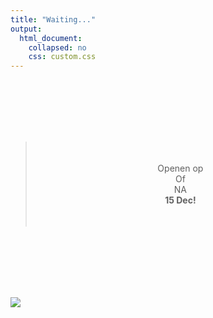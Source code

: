 ```yaml
---
title: "Waiting..."
output:
  html_document: 
    collapsed: no
    css: custom.css
---
```


<style type="text/css">
.title {
  display: none;
}

#getting-started img {
  margin-right: 10px;
}

 

</style>

<br><br><br><br><br>      

> <center>
> <br><br>
Openen op  
Of  
NA  
**15 Dec!**  
<br><br> 
</center>

<br><br><br><br><br>  



![](images/P1040160.JPG)
